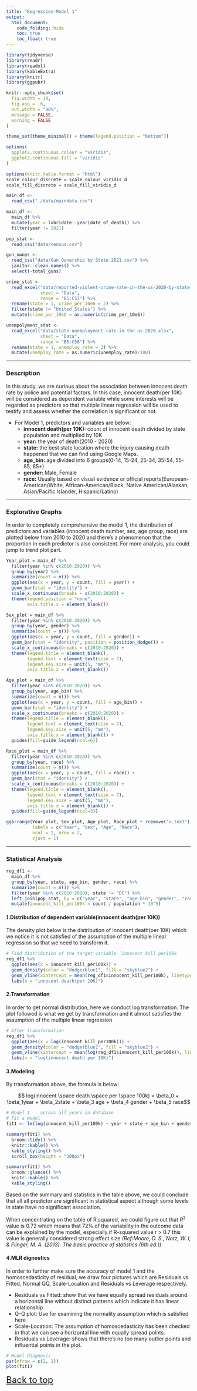 ```yaml
---
title: "Regression-Model 1"
output: 
  html_document: 
    code_folding: hide
    toc: true
    toc_float: true
---
```


```r
library(tidyverse)
library(readr)
library(readxl)
library(kableExtra)
library(knitr)
library(ggpubr)

knitr::opts_chunk$set(
  fig.width = 10,
  fig.asp = .6,
  out.width = "90%",
  message = FALSE,
  warning = FALSE
)

theme_set(theme_minimal() + theme(legend.position = "bottom"))

options(
  ggplot2.continuous.colour = "viridis",
  ggplot2.continuous.fill = "viridis"
)

options(knitr.table.format = "html")
scale_colour_discrete = scale_colour_viridis_d
scale_fill_discrete = scale_fill_viridis_d
```

```r
main_df <- 
  read_csv("./data/maindata.csv")

main_df <- 
  main_df %>% 
  mutate(year = lubridate::year(date_of_death)) %>% 
  filter(year != 2021)
```

```r
pop_stat <- 
  read_csv("data/census.csv")
```

```r
gun_owner <- 
  read_csv("data/Gun Ownership by State 2021.csv") %>% 
  janitor::clean_names() %>% 
  select(-total_guns)
```

```r
crime_stat <- 
  read_excel("data/reported-violent-crime-rate-in-the-us-2020-by-state.xlsx", 
             sheet = "Data",
             range = "B5:C57") %>%
  rename(state = 1, crime_per_10e6 = 2) %>% 
  filter(state != "United States") %>% 
  mutate(crime_per_10e6 = as.numeric(crime_per_10e6))
```

```r
unempolyment_stat <- 
  read_excel("data/state-unemployment-rate-in-the-us-2020.xlsx", 
             sheet = "Data",
             range = "B5:C56") %>% 
  rename(state = 1, unemploy_rate = 2) %>% 
  mutate(unemploy_rate = as.numeric(unemploy_rate)/100)
```


---------------------------------------------------

### Description

In this study, we are curious about the association between innocent death rate by police and potential factors. In this case, innocent death(per 10K) will be considered as dependent variable while some interests will be regarded as predictors so that multiple linear regression will be used to testify and assess whether the correlation is significant or not.

+ For Model 1, predictors and variables are below:
  + **innocent death(per 10K):** count of innocent death divided by state population and multiplied by 10K
  + **year:** the year of death(2010 - 2020)
  + **state:** the best state location where the injury causing death happened that we can find using Google Maps.
  + **age_bin:** age divided into 6 groups(0-14, 15-24, 25-34, 35-54, 55-85, 85+)
  + **gender:** Male, Female
  + **race:** Usually based on visual evidence or official reports(European-American/White, African-American/Black, Native American/Alaskan, Asian/Pacific Islander, Hispanic/Latino)

---------------------------------------------------

### Explorative Graphs

In order to completely comprehensive the model 1, the distribution of predictors and variables (innocent death number, sex, age group, race) are plotted below from 2010 to 2020 and there's a phenomenon that the proportion in each predictor is also consistent. For more analysis, you could jump to trend plot part.

```r
Year_plot = main_df %>% 
  filter(year %in% c(2010:2020)) %>% 
  group_by(year) %>% 
  summarize(count = n()) %>% 
  ggplot(aes(x = year, y = count, fill = year)) + 
  geom_bar(stat = "identity") +
  scale_x_continuous(breaks = c(2010:2020)) +
  theme(legend.position = "none",
        axis.title.x = element_blank())

Sex_plot = main_df %>% 
  filter(year %in% c(2010:2020)) %>% 
  group_by(year, gender) %>% 
  summarize(count = n()) %>% 
  ggplot(aes(x = year, y = count, fill = gender)) + 
  geom_bar(stat = "identity", position = position_dodge()) +
  scale_x_continuous(breaks = c(2010:2020)) +
  theme(legend.title = element_blank(),
        legend.text = element_text(size = 7),
        legend.key.size = unit(5, "mm"),
        axis.title.x = element_blank())

Age_plot = main_df %>% 
  filter(year %in% c(2010:2020)) %>% 
  group_by(year, age_bin) %>% 
  summarize(count = n()) %>% 
  ggplot(aes(x = year, y = count, fill = age_bin)) + 
  geom_bar(stat = "identity") +
  scale_x_continuous(breaks = c(2010:2020)) +
  theme(legend.title = element_blank(),
        legend.text = element_text(size = 7),
        legend.key.size = unit(5, "mm"),
        axis.title.x = element_blank()) +
  guides(fill=guide_legend(ncol=6))

Race_plot = main_df %>%
  filter(year %in% c(2010:2020)) %>% 
  group_by(year, race) %>% 
  summarize(count = n()) %>% 
  ggplot(aes(x = year, y = count, fill = race)) + 
  geom_bar(stat = "identity") +
  scale_x_continuous(breaks = c(2010:2020)) +
  theme(legend.title = element_blank(),
        legend.text = element_text(size = 7),
        legend.key.size = unit(5, "mm"),
        axis.title.x = element_blank()) +
  guides(fill=guide_legend(ncol=3))

ggarrange(Year_plot, Sex_plot, Age_plot, Race_plot + rremove("x.text"),
          labels = c("Year", "Sex", "Age", "Race"),
          ncol = 2, nrow = 2,
          vjust = 1)
```

---------------------------------------------------

### Statistical Analysis

```r
reg_df1 <- 
  main_df %>% 
  group_by(year, state, age_bin, gender, race) %>% 
  summarize(count = n()) %>% 
  filter(year %in% c(2010:2020), state != "DC") %>% 
  left_join(pop_stat, by = c("year", "state", "age_bin", "gender", "race")) %>% 
  mutate(innocent_kill_per100k = count / population * 10^5)
```

#### 1.Distribution of dependent variable(innocent death(per 10K))

The density plot below is the distribution of innocent death(per 10K) which we notice it is not satisfied of the assumption of the multiple linear regression so that we need to transform it.

```r
# Find distribution of the target variable `innocent_kill_per100k`
reg_df1 %>% 
  ggplot(aes(x = innocent_kill_per100k)) + 
  geom_density(color = "dodgerblue1", fill = "skyblue2") + 
  geom_vline(xintercept = mean(reg_df1$innocent_kill_per100k), linetype = "dotted") +
  labs(x = "innocent death(per 10K)")
```

#### 2.Transformation

In order to get normal distribution, here we conduct log transformation. The plot followed is what we get by transformation and it almost satisfies the assumption of the multiple linear regression

```r
# After transformation
reg_df1 %>% 
  ggplot(aes(x = log(innocent_kill_per100k))) + 
  geom_density(color = "dodgerblue1", fill = "skyblue2") + 
  geom_vline(xintercept = mean(log(reg_df1$innocent_kill_per100k)), linetype = "dotted") + 
  labs(x = "log(innocent death per 10K)")
```

#### 3.Modeling

By transformation above, the formula is below:

$$ log(innocent \space death \space per \space 100k) = \beta_0 + \beta_1year + \beta_2state + \beta_3 age + \beta_4 gender + \beta_5 race$$

```r
# Model 1 -- across all years in database
# Fit a model
fit1 <- lm(log(innocent_kill_per100k) ~ year + state + age_bin + gender + race, data = reg_df1)

summary(fit1) %>% 
  broom::tidy() %>% 
  knitr::kable() %>%
  kable_styling() %>% 
  scroll_box(height = "200px")

summary(fit1) %>% 
  broom::glance() %>% 
  knitr::kable() %>% 
  kable_styling()
```

Based on the summary and statistics in the table above, we could conclude that all all predictor are significant in statistical aspect although some levels in state have no significant association.


When concentrating on the table of R.squared, we could figure out that $R^2$ value is 0.72 which means that 72% of the variability in the outcome data can be explained by the model, especially if R-squared value r > 0.7 this value is generally considered strong effect size *(Ref:Moore, D. S., Notz, W. I, & Flinger, M. A. (2013). The basic practice of statistics (6th ed.))*

#### 4.MLR dignostics

In order to further make sure the accuracy of model 1 and the homoscedasticity of residual, we draw four pictures which are Residuals vs Fitted, Normal QQ, Scale-Location and Residuals vs Leverage respectively.

* Residuals vs Fitted: show that we have equally spread residuals around a horizontal line without distinct patterns which indicate it has linear relationship
* Q-Q plot: Use for examining the normality assumption which is satisfied here
* Scale-Location: The assumption of homoscedasticity has been checked in that we can see a horizontal line with equally spread points.
* Residuals vs Leverage: shows that there's no too many outlier points and influential points in the plot.


```r
# Model diagnosis
par(mfrow = c(2, 2))
plot(fit1)
```



<font size="5"><a href = "#top" target = "_self">Back to top</a></font>